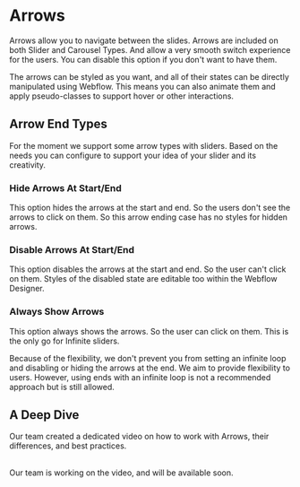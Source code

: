 
# Arrows
Arrows allow you to navigate between the slides. Arrows are included on both Slider and Carousel Types. And allow a very smooth switch experience for the users. You can disable this option if you don't want to have them.

The arrows can be styled as you want, and all of their states can be directly manipulated using Webflow. This means you can also animate them and apply pseudo-classes to support hover or other interactions.

## Arrow End Types
For the moment we support some arrow types with sliders. Based on the needs you can configure to support your idea of your slider and its creativity.

### Hide Arrows At Start/End
This option hides the arrows at the start and end. So the users don't see the arrows to click on them. So this arrow ending case has no styles for hidden arrows.

### Disable Arrows At Start/End
This option disables the arrows at the start and end. So the user can't click on them. Styles of the disabled state are editable too within the Webflow Designer.

### Always Show Arrows
This option always shows the arrows. So the user can click on them. This is the only go for Infinite sliders.

<Callout>
    Because of the flexibility, we don't prevent you from setting an infinite loop and disabling or hiding the arrows at the end. We aim to provide flexibility to users. However, using ends with an infinite loop is not a recommended approach but is still allowed.
</Callout>

## A Deep Dive
Our team created a dedicated video on how to work with Arrows, their differences, and best practices.

<LoomEmbed url="https://www.youtube.com/embed/sWRUzxINCoA?si=h-Cr9oGrFP317PQH" title="" />
<br />
<Callout type='info'>
    Our team is working on the video, and will be available soon.
</Callout>
